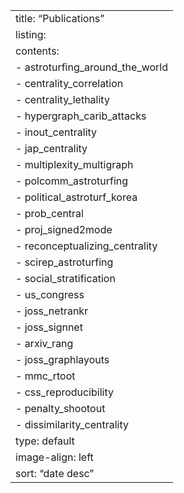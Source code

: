 ---
title: "Publications"
listing:
  contents: 
    - astroturfing_around_the_world
    - centrality_correlation
    - centrality_lethality
    - hypergraph_carib_attacks
    - inout_centrality
    - jap_centrality
    - multiplexity_multigraph
    - polcomm_astroturfing
    - political_astroturf_korea
    - prob_central
    - proj_signed2mode
    - reconceptualizing_centrality
    - scirep_astroturfing
    - social_stratification
    - us_congress
    - joss_netrankr
    - joss_signnet
    - arxiv_rang
    - joss_graphlayouts
    - mmc_rtoot
    - css_reproducibility
    - penalty_shootout
    - dissimilarity_centrality
  type: default
  image-align: left
  sort: "date desc"
---
